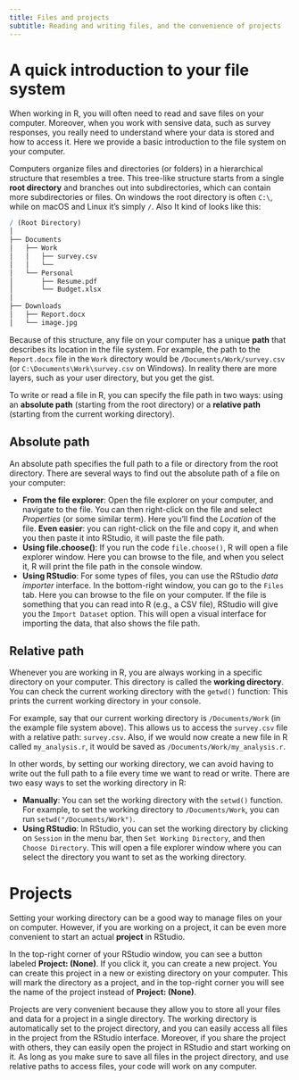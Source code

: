 ```yaml
---
title: Files and projects
subtitle: Reading and writing files, and the convenience of projects
---
```



# A quick introduction to your file system {#filesystem}

When working in R, you will often need to read and save files on your computer.
Moreover, when you work with sensive data, such as survey responses, you really need to understand where your data is stored and how to access it.
Here we provide a basic introduction to the file system on your computer.

Computers organize files and directories (or folders) in a hierarchical structure that resembles a tree. 
This tree-like structure starts from a single **root directory** and branches out into subdirectories, which can contain more subdirectories or files.
On windows the root directory is often `C:\`, while on macOS and Linux it's simply `/`. Also
It kind of looks like this:

```r
/ (Root Directory) 
│
├── Documents
│   ├── Work
│   │   ├── survey.csv
│   │   └──  
│   └── Personal
│       ├── Resume.pdf
│       └── Budget.xlsx
│
├── Downloads
│   ├── Report.docx
│   └── image.jpg
```

Because of this structure, any file on your computer has a unique **path** that describes its location in the file system.
For example, the path to the `Report.docx` file in the `Work` directory would be `/Documents/Work/survey.csv` (or `C:\Documents\Work\survey.csv` on Windows). 
In reality there are more layers, such as your user directory, but you get the gist.

To write or read a file in R, you can specify the file path in two ways: using an **absolute path** (starting from the root directory) or a **relative path** (starting from the current working directory).

## Absolute path

An absolute path specifies the full path to a file or directory from the root directory.
There are several ways to find out the absolute path of a file on your computer:

- **From the file explorer**: Open the file explorer on your computer, and navigate to the file. You can then right-click on the file and select *Properties* (or some similar term). Here you'll find the *Location* of the file. **Even easier**: you can right-click on the file and copy it, and when you then paste it into RStudio, it will paste the file path.
- **Using file.choose()**: If you run the code `file.choose()`, R will open a file explorer window. Here you can browse to the file, and when you select it, R will print the file path in the console window.
- **Using RStudio**: For some types of files, you can use the RStudio *data importer* interface. In the bottom-right window, you can go to the `Files` tab. Here you can browse to the file on your computer. If the file is something that you can read into R (e.g., a CSV file), RStudio will give you the `Import Dataset` option. This will open a visual interface for importing the data, that also shows the file path.


## Relative path

Whenever you are working in R, you are always working in a specific directory on your computer. 
This directory is called the **working directory**.
You can check the current working directory with the `getwd()` function:
This prints the current working directory in your console. 

For example, say that our current working directory is `/Documents/Work` (in the example file system above).
This allows us to access the `survey.csv` file with a relative path: `survey.csv`.
Also, if we would now create a new file in R called `my_analysis.r`, it would be saved as `/Documents/Work/my_analysis.r`.

In other words, by setting our working directory, we can avoid having to write out the full path to a file every time we want to read or write.
There are two easy ways to set the working directory in R:

* **Manually**: You can set the working directory with the `setwd()` function. For example, to set the working directory to `/Documents/Work`, you can run `setwd("/Documents/Work")`.
* **Using RStudio**: In RStudio, you can set the working directory by clicking on `Session` in the menu bar, then `Set Working Directory`, and then `Choose Directory`. This will open a file explorer window where you can select the directory you want to set as the working directory.


# Projects

Setting your working directory can be a good way to manage files on your on computer.
However, if you are working on a project, it can be even more convenient to start an actual **project** in RStudio.

In the top-right corner of your RStudio window, you can see a button labeled **Project: (None)**.
If you click it, you can create a new project. 
You can create this project in a new or existing directory on your computer.
This will mark the directory as a project, and in the top-right corner you will see the name of the project instead of **Project: (None)**.

Projects are very convenient because they allow you to store all your files and data for a project in a single directory.
The working directory is automatically set to the project directory, and you can easily access all files in the project from the RStudio interface.
Moreover, if you share the project with others, they can easily open the project in RStudio and start working on it.
As long as you make sure to save all files in the project directory, and use relative paths to access files, your code will work on any computer.
